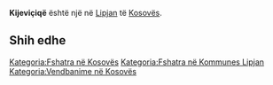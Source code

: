 {{Fshat në 
 | Emri                = Kijeviçiqë
 | EmriAlt                = 
 | NAME_SHORT_FORM=      
 | NAME_GENERIC=      
 | NAME_SORT_NAME_RO=      KIJEVICIQE
 | FULL_NAME_RO = Kijeviçiqë
 | FULL_NAME_ND_RO=Kijeviciqe
 | SORT_NAME_RG=KIJEVICIQE
 | FULL_NAME_RG=Kijeviçiqë
 | FULL_NAME_ND_RG=Kijeviciqe
 | SRP_NAME_SHORT_FORM=      
 | SRP_NAME_GENERIC=      
 | SRP_NAME_SORT_NAME_RO=      
 | SRP_FULL_NAME_RO = 
 | SRP_FULL_NAME_ND_RO=
 | SRP_SORT_NAME_RG=
 | SRP_FULL_NAME_RG=
 | SRP_FULL_NAME_ND_RG=
 | Emri (Rasa dhanore) = 
 | Figura              = 
 | Shteti              = Kosovo
 | Komuna              = Lipjan
 | Kodi postar         = 
 | Sipërfaqja          = 

 | Popullsia           = 

 | Regj. i popullsisë  = 
 | Dend. e popullsisë  = 
 | Faqja zyrtare       = 
 <!--- Koordinatat ----> 
 | Gjerësia            = 43.118889
 | Gjatësia            = 20.841389
 | Lartësia            = 
}}
'''Kijeviçiqë''' është një [[]] në [[Lipjan]] të [[Kosovës]].

<!-- == Gjeografia == -->
<!-- == Historia == -->
<!-- == Demografia == -->
== Shih edhe ==
{{Komuna Lipjan}}
{{Kosovo-Administrata-Cung}}

[[Kategoria:Fshatra në Kosovës]]
[[Kategoria:Fshatra në Kommunes Lipjan]]
[[Kategoria:Vendbanime në Kosovës]]